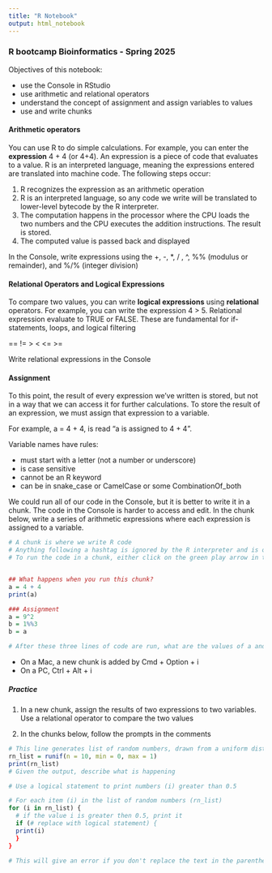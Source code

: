 ```yaml
---
title: "R Notebook"
output: html_notebook
---
```


### R bootcamp Bioinformatics - Spring 2025

Objectives of this notebook: 

- use the Console in RStudio
- use arithmetic and relational operators
- understand the concept of assignment and assign variables to values
- use and write chunks

#### Arithmetic operators
You can use R to do simple calculations. For example, you can enter the **expression** 4 + 4 (or 4+4). An expression is a piece of code that evaluates to a value. R is an interpreted language, meaning the expressions entered are translated into machine code. The following steps occur:

1) R recognizes the expression as an arithmetic operation 
2) R is an interpreted language, so any code we write will be translated to lower-level bytecode by the R interpreter.
3) The computation happens in the processor where the CPU loads the two numbers and the CPU executes the addition instructions. The result is stored.
4) The computed value is passed back and displayed

In the Console, write expressions using the +, -, *, / , ^, %% (modulus or remainder), and %/% (integer division)

#### Relational Operators and Logical Expressions
To compare two values, you can write **logical expressions** using **relational** operators. For example, you can write the expression 4 > 5. Relational expression evaluate to TRUE or FALSE. These are fundamental for if-statements, loops, and logical filtering

== 
!= 
>
<
<=
>=

Write relational expressions in the Console

#### Assignment
To this point, the result of every expression we've written is stored, but not in a way that we can access it for further calculations. To store the result of an expression, we must assign that expression to a variable.

For example, a = 4 + 4, is read "a is assigned to 4 + 4".

Variable names have rules:

- must start with a letter (not a number or underscore)
- is case sensitive
- cannot be an R keyword
- can be in snake_case or CamelCase or some CombinationOf_both

We could run all of our code in the Console, but it is better to write it in a chunk. The code in the Console is harder to access and edit. In the chunk below, write a series of arithmetic expressions where each expression is assigned to a variable. 

```r
# A chunk is where we write R code
# Anything following a hashtag is ignored by the R interpreter and is only for a human reader
# To run the code in a chunk, either click on the green play arrow in the upper right corner of the chunk or type Cmd + Return or Cntl + Enter on a PC


## What happens when you run this chunk? 
a = 4 + 4
print(a)
```

```r
### Assignment
a = 9^2
b = 1%%3
b = a

# After these three lines of code are run, what are the values of a and b? Explain why.
```

- On a Mac, a new chunk is added by Cmd + Option + i
- On a PC, Ctrl + Alt + i

##### Practice

1) In a new chunk, assign the results of two expressions to two variables. Use a relational operator to compare the two values

2) In the chunks below, follow the prompts in the comments
```r
# This line generates list of random numbers, drawn from a uniform distribution
rn_list = runif(n = 10, min = 0, max = 1)
print(rn_list)
# Given the output, describe what is happening
```

```r
# Use a logical statement to print numbers (i) greater than 0.5

# For each item (i) in the list of random numbers (rn_list)
for (i in rn_list) {
  # if the value i is greater then 0.5, print it
  if (# replace with logical statement) {
  print(i)
  }
}

# This will give an error if you don't replace the text in the parentheses after the if
```



